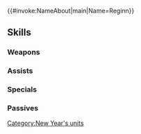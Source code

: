 {{#invoke:NameAbout|main|Name=Reginn}}{{HeroPage Tabs}}
{{Hero Infobox
|Name=Reginn
|Title=Bearing Dawn
|WeaponType=Blue Tome
|MoveType=Cavalry
|Origin=Fire Emblem Heroes
|Gender=Female
|actorEN=Megan Shipman
|actorJP=小原好美
|artist=8イチビ8
|additionDate=December 28, 2021
|releaseDate=January 1, 2022
|cv1=0
|cv2=500100
|TagID=年明レギン
|InternalID=751
|Properties=special,mask,hat,tiara,specRate_202502
|description=The bright and energetic princess of Niðavellir, realm of the dvergar. She's charging into the new year at full speed!
}}
{{Stats Page
|Lv1HP=15|Lv1ATK=10|Lv1SPD=10|Lv1DEF=6|Lv1RES=5
|GRHP=50|GRATK=65|GRSPD=70|GRDEF=40|GRRES=45
}}
==Skills==
===Weapons===
{{Weapons Table
|weapon1=Thunder
|weapon1Default=1
|weapon1Unlock=1
|weapon2=Elthunder
|weapon2Default=2
|weapon2Unlock=2
|weapon3=Thoron
|weapon3Default=4
|weapon3Unlock=3
|weapon4=Niðavellir Lots
|weapon4Default=5
|weapon4Unlock=5
}}
===Assists===
{{Assists Table}}
===Specials===
{{Specials Table
|special1=Glowing Ember
|special1Default=4
|special1Unlock=3
|special2=Ignis
|special2Unlock=4
|special3=Seiðr Shell
|special3Unlock=5
}}
===Passives===
{{Passives Table
|passiveA1=Death Blow 1
|passiveA2=Swift Sparrow 1
|passiveA3=Swift Sparrow 2
|passiveA4=Swift Sparrow 3
|passiveA1Unlock=2
|passiveA2Unlock=3
|passiveA3Unlock=4
|passiveA4Unlock=5
|passiveC1=Spur Atk 1
|passiveC2=Spur Atk 2
|passiveC3=Spur Atk 3
|passiveC4=Cross Spur Atk
|passiveC1Unlock=2
|passiveC2Unlock=3
|passiveC3Unlock=4
|passiveC4Unlock=5
}}
{{Heroes Navbox}}
[[Category:New Year's units]]